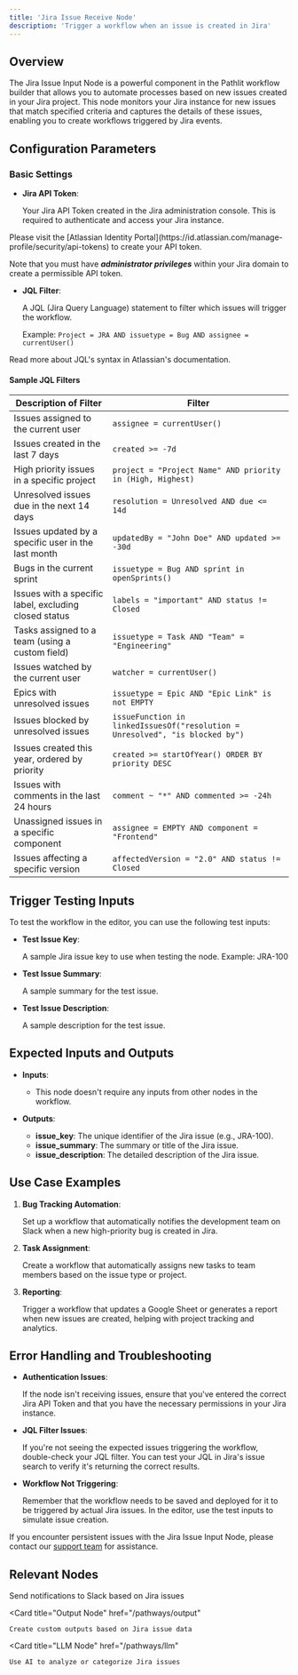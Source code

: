 ```yaml
---
title: 'Jira Issue Receive Node'
description: 'Trigger a workflow when an issue is created in Jira'
---
```


## Overview
The Jira Issue Input Node is a powerful component in the Pathlit workflow builder that allows you to automate processes based on new issues created in your Jira project. This node monitors your Jira instance for new issues that match specified criteria and captures the details of these issues, enabling you to create workflows triggered by Jira events.

## Configuration Parameters

### Basic Settings
* **Jira API Token**: 
    
    Your Jira API Token created in the Jira administration console. This is required to authenticate and access your Jira instance.

<Info>
Please visit the [Atlassian Identity Portal](https://id.atlassian.com/manage-profile/security/api-tokens) to create your API token.

Note that you must have ***administrator privileges*** within your Jira domain to create a permissible API token.
</Info>

* **JQL Filter**: 
    
    A JQL (Jira Query Language) statement to filter which issues will trigger the workflow. 
    
    Example: `Project = JRA AND issuetype = Bug AND assignee = currentUser()`

<Card title="JQL (Jira Query Language)" href="https://support.atlassian.com/jira-software-cloud/docs/use-advanced-search-with-jira-query-language-jql/">
  Read more about JQL's syntax in Atlassian's documentation.
</Card>

#### Sample JQL Filters

| Description of Filter | Filter |
|------------------------|--------|
| Issues assigned to the current user | ```assignee = currentUser()``` |
| Issues created in the last 7 days | ```created >= -7d``` |
| High priority issues in a specific project | ```project = "Project Name" AND priority in (High, Highest)``` |
| Unresolved issues due in the next 14 days | ```resolution = Unresolved AND due <= 14d``` |
| Issues updated by a specific user in the last month | ```updatedBy = "John Doe" AND updated >= -30d``` |
| Bugs in the current sprint | ```issuetype = Bug AND sprint in openSprints()``` |
| Issues with a specific label, excluding closed status | ```labels = "important" AND status != Closed``` |
| Tasks assigned to a team (using a custom field) | ```issuetype = Task AND "Team" = "Engineering"``` |
| Issues watched by the current user | ```watcher = currentUser()``` |
| Epics with unresolved issues | ```issuetype = Epic AND "Epic Link" is not EMPTY``` |
| Issues blocked by unresolved issues | ```issueFunction in linkedIssuesOf("resolution = Unresolved", "is blocked by")``` |
| Issues created this year, ordered by priority | ```created >= startOfYear() ORDER BY priority DESC``` |
| Issues with comments in the last 24 hours | ```comment ~ "*" AND commented >= -24h``` |
| Unassigned issues in a specific component | ```assignee = EMPTY AND component = "Frontend"``` |
| Issues affecting a specific version | ```affectedVersion = "2.0" AND status != Closed``` |


## Trigger Testing Inputs

To test the workflow in the editor, you can use the following test inputs:

* **Test Issue Key**: 
    
    A sample Jira issue key to use when testing the node. 
    Example: JRA-100

* **Test Issue Summary**: 
    
    A sample summary for the test issue.

* **Test Issue Description**: 
    
    A sample description for the test issue.

## Expected Inputs and Outputs
- **Inputs**:
  - This node doesn't require any inputs from other nodes in the workflow.

- **Outputs**:
  - **issue_key**: The unique identifier of the Jira issue (e.g., JRA-100).
  - **issue_summary**: The summary or title of the Jira issue.
  - **issue_description**: The detailed description of the Jira issue.

## Use Case Examples

1. **Bug Tracking Automation**: 
    
    Set up a workflow that automatically notifies the development team on Slack when a new high-priority bug is created in Jira.

2. **Task Assignment**: 
    
    Create a workflow that automatically assigns new tasks to team members based on the issue type or project.

3. **Reporting**: 
    
    Trigger a workflow that updates a Google Sheet or generates a report when new issues are created, helping with project tracking and analytics.

## Error Handling and Troubleshooting

- **Authentication Issues**: 
    
    If the node isn't receiving issues, ensure that you've entered the correct Jira API Token and that you have the necessary permissions in your Jira instance.

- **JQL Filter Issues**: 
    
    If you're not seeing the expected issues triggering the workflow, double-check your JQL filter. You can test your JQL in Jira's issue search to verify it's returning the correct results.

- **Workflow Not Triggering**: 
    
    Remember that the workflow needs to be saved and deployed for it to be triggered by actual Jira issues. In the editor, use the test inputs to simulate issue creation.

If you encounter persistent issues with the Jira Issue Input Node, please contact our [support team](mailto:dev@pathlit.ai) for assistance.

## Relevant Nodes
<CardGroup>
  <Card
    title="Slack Message Send Node"
    href="/pathways/slack-message-send"
  >
    Send notifications to Slack based on Jira issues
  </Card>

  <Card
    title="Output Node"
    href="/pathways/output"
  >
    Create custom outputs based on Jira issue data
  </Card>

  <Card
    title="LLM Node"
    href="/pathways/llm"
  >
    Use AI to analyze or categorize Jira issues
  </Card>
</CardGroup>